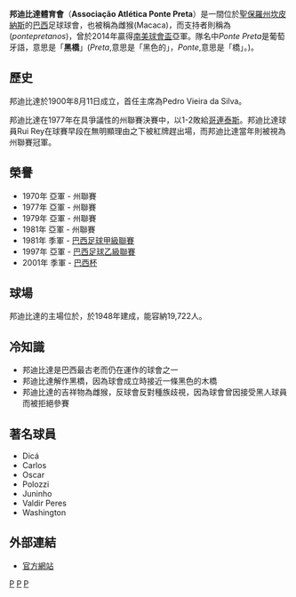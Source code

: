 {{noteTA|G1=足球|G2=南美球會
|T=zh-hant:坎皮納斯黑橋;zh-hans:坎皮纳斯黑桥;zh-hk:邦迪比達體育會; 
}}
{{Football club infobox
| clubname   = 坎皮納斯黑橋
| image      = [[File:Escudo_Oficial_Ponte_Preta.png|180px]]
| fullname   = Associação Atlética Ponte Preta
| nickname   = ''Macaca (female Monkey)''
| founded    = 1900年
| ground     = {{le|Estádio Moisés Lucarelli||摩西斯盧卡利尼}}
| city       = [[坎皮納斯|坎皮納斯]]
| capacity   = 19,722
| chairman   = Sérgio Carnielli
| manager    = {{le|Marcelo Oliveira}}
| league     = [[巴西足球乙級聯賽|巴西足球乙級聯賽]]
| season     = 2021
| position   = 巴乙，第 10 位
| website    = http://www.pontepreta.com.br
| pattern_la1=_blackshoulders|pattern_b1=_blackrightsash|pattern_ra1=
| leftarm1=FFFFFF|body1=FFFFFF|rightarm1=FFFFFF|shorts1=FFFFFF|socks1=FFFFFF
| pattern_la2=_shouldersonblack|pattern_b2=_whiterightsash|pattern_ra2=
| leftarm2=FFFFFF|body2=000000|rightarm2=000000|shorts2=000000|socks2=000000
}}
'''邦迪比達體育會'''（'''Associação Atlética Ponte Preta'''）是一間位於[[聖保羅州|聖保羅州]][[坎皮納斯|坎皮納斯]]的[[巴西|巴西]]足球球會，也被稱為雌猴(Macaca)，而支持者則稱為(''pontepretanos'')，曾於2014年贏得[[南美球會盃|南美球會盃]]亞軍。隊名中''Ponte Preta''是葡萄牙語，意思是「'''黑橋'''」(''Preta'',意思是「黑色的」，''Ponte'',意思是「橋」。)。

== 歷史 ==
邦迪比達於1900年8月11日成立，首任主席為Pedro Vieira da Silva。

邦迪比達在1977年在具爭議性的州聯賽決賽中，以1-2敗給[[哥連泰斯|哥連泰斯]]。邦迪比達球員Rui Rey在球賽早段在無明顯理由之下被紅牌趕出場，而邦迪比達當年則被視為州聯賽冠軍。

==榮譽==
*1970年 亞軍 - 州聯賽
*1977年 亞軍 - 州聯賽
*1979年 亞軍 - 州聯賽
*1981年 亞軍 - 州聯賽
*1981年 季軍 - [[巴西足球甲級聯賽|巴西足球甲級聯賽]]
*1997年 亞軍 - [[巴西足球乙級聯賽|巴西足球乙級聯賽]]
*2001年 季軍 - [[巴西杯|巴西杯]]

==球場==

邦迪比達的主場位於{{le|Estádio Moisés Lucarelli||摩西斯盧卡利尼}}，於1948年建成，能容納19,722人。

==冷知識==
*邦迪比達是巴西最古老而仍在運作的球會之一
*邦迪比達解作黑橋，因為球會成立時接近一條黑色的木橋
*邦迪比達的吉祥物為雌猴，反球會反對種族歧視，因為球會曾因接受黑人球員而被拒絕參賽

==著名球員==
* Dicá
* Carlos
* Oscar
* Polozzi
* Juninho
* Valdir Peres
* Washington

==外部連結==
*[http://www.pontepreta.com.br 官方網站]

{{巴甲}}

[[Category:巴西足球俱樂部|P]]
[[Category:巴保聯球會|P]]
[[Category:1900年建立的足球俱樂部|P]]